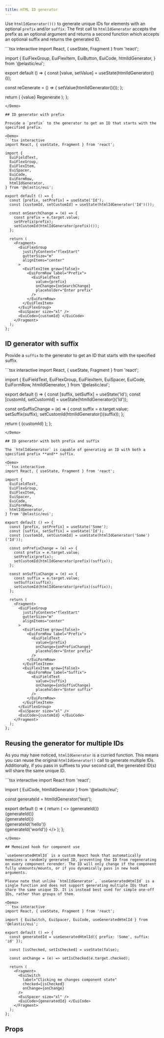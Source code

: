 ```yaml
---
title: HTML ID generator
---
```


Use `htmlIdGenerator()()` to generate unique IDs for elements with an optional `prefix` and/or `suffix`. The first call to `htmlIdGenerator` accepts the prefix as an optional argument and returns a second function which accepts an optional suffix and returns the generated ID.

<Demo>
```tsx interactive
import React, { useState, Fragment } from 'react';

import {
  EuiFlexGroup,
  EuiFlexItem,
  EuiButton,
  EuiCode,
  htmlIdGenerator,
} from '@elastic/eui';

export default () => {
  const [value, setValue] = useState(htmlIdGenerator()());

  const reGenerate = () => {
    setValue(htmlIdGenerator()());
  };

  return (
    <Fragment>
      <EuiFlexGroup
        justifyContent="flexStart"
        gutterSize="m"
        alignItems="center"
      >
        <EuiFlexItem grow={false}>
          <EuiCode>{value}</EuiCode>
        </EuiFlexItem>
        <EuiFlexItem grow={false}>
          <EuiButton onClick={reGenerate}>Regenerate</EuiButton>
        </EuiFlexItem>
      </EuiFlexGroup>
    </Fragment>
  );
};
```
</Demo>

## ID generator with prefix

Provide a `prefix` to the generator to get an ID that starts with the specified prefix.

<Demo>
```tsx interactive
import React, { useState, Fragment } from 'react';

import {
  EuiFieldText,
  EuiFlexGroup,
  EuiFlexItem,
  EuiSpacer,
  EuiCode,
  EuiFormRow,
  htmlIdGenerator,
} from '@elastic/eui';

export default () => {
  const [prefix, setPrefix] = useState('Id');
  const [customId, setCustomId] = useState(htmlIdGenerator('Id')());

  const onSearchChange = (e) => {
    const prefix = e.target.value;
    setPrefix(prefix);
    setCustomId(htmlIdGenerator(prefix)());
  };

  return (
    <Fragment>
      <EuiFlexGroup
        justifyContent="flexStart"
        gutterSize="m"
        alignItems="center"
      >
        <EuiFlexItem grow={false}>
          <EuiFormRow label="Prefix">
            <EuiFieldText
              value={prefix}
              onChange={onSearchChange}
              placeholder="Enter prefix"
            />
          </EuiFormRow>
        </EuiFlexItem>
      </EuiFlexGroup>
      <EuiSpacer size="xl" />
      <EuiCode>{customId} </EuiCode>
    </Fragment>
  );
};
```
</Demo>

## ID generator with suffix

Provide a `suffix` to the generator to get an ID that starts with the specified suffix.

<Demo>
```tsx interactive
import React, { useState, Fragment } from 'react';

import {
  EuiFieldText,
  EuiFlexGroup,
  EuiFlexItem,
  EuiSpacer,
  EuiCode,
  EuiFormRow,
  htmlIdGenerator,
} from '@elastic/eui';

export default () => {
  const [suffix, setSuffix] = useState('Id');
  const [customId, setCustomId] = useState(htmlIdGenerator()('Id'));

  const onSuffixChange = (e) => {
    const suffix = e.target.value;
    setSuffix(suffix);
    setCustomId(htmlIdGenerator()(suffix));
  };

  return (
    <Fragment>
      <EuiFlexGroup
        justifyContent="flexStart"
        gutterSize="m"
        alignItems="center"
      >
        <EuiFlexItem grow={false}>
          <EuiFormRow label="Suffix">
            <EuiFieldText
              value={suffix}
              onChange={onSuffixChange}
              placeholder="Enter suffix"
            />
          </EuiFormRow>
        </EuiFlexItem>
      </EuiFlexGroup>
      <EuiSpacer size="xl" />
      <EuiCode>{customId} </EuiCode>
    </Fragment>
  );
};
```
</Demo>

## ID generator with both prefix and suffix

The `htmlIdGenerator` is capable of generating an ID with both a specified prefix **and** suffix.

<Demo>
```tsx interactive
import React, { useState, Fragment } from 'react';

import {
  EuiFieldText,
  EuiFlexGroup,
  EuiFlexItem,
  EuiSpacer,
  EuiCode,
  EuiFormRow,
  htmlIdGenerator,
} from '@elastic/eui';

export default () => {
  const [prefix, setPrefix] = useState('Some');
  const [suffix, setSuffix] = useState('Id');
  const [customId, setCustomId] = useState(htmlIdGenerator('Some')('Id'));

  const onPrefixChange = (e) => {
    const prefix = e.target.value;
    setPrefix(prefix);
    setCustomId(htmlIdGenerator(prefix)(suffix));
  };

  const onSuffixChange = (e) => {
    const suffix = e.target.value;
    setSuffix(suffix);
    setCustomId(htmlIdGenerator(prefix)(suffix));
  };

  return (
    <Fragment>
      <EuiFlexGroup
        justifyContent="flexStart"
        gutterSize="m"
        alignItems="center"
      >
        <EuiFlexItem grow={false}>
          <EuiFormRow label="Prefix">
            <EuiFieldText
              value={prefix}
              onChange={onPrefixChange}
              placeholder="Enter prefix"
            />
          </EuiFormRow>
        </EuiFlexItem>
        <EuiFlexItem grow={false}>
          <EuiFormRow label="Suffix">
            <EuiFieldText
              value={suffix}
              onChange={onSuffixChange}
              placeholder="Enter suffix"
            />
          </EuiFormRow>
        </EuiFlexItem>
      </EuiFlexGroup>
      <EuiSpacer size="xl" />
      <EuiCode>{customId} </EuiCode>
    </Fragment>
  );
};
```
</Demo>

## Reusing the generator for multiple IDs

As you may have noticed, `htmlIdGenerator` is a curried function. This means you can reuse the original `htmlIdGenerator()` call to generate multiple IDs. Additionally, if you pass in suffixes to your second call, the generated ID(s) will share the same unique ID.

<Demo>
```tsx interactive
import React from 'react';

import { EuiCode, htmlIdGenerator } from '@elastic/eui';

const generateId = htmlIdGenerator('test');

export default () => {
  return (
    <>
      <EuiCode>{generateId()}</EuiCode>
      <br />
      <EuiCode>{generateId()}</EuiCode>
      <br />
      <EuiCode>{generateId()}</EuiCode>
      <br />
      <EuiCode>{generateId('hello')}</EuiCode>
      <br />
      <EuiCode>{generateId('world')}</EuiCode>
    </>
  );
};
```
</Demo>

## Memoized hook for component use

`useGeneratedHtmlId` is a custom React hook that automatically memoizes a randomly generated ID, preventing the ID from regenerating on every component rerender. The ID will only change if the component fully unmounts/mounts, or if you dynamically pass in new hook arguments.

Please note that unlike `htmlIdGenerator`, `useGeneratedHtmlId` is a single function and does not support generating multiple IDs that share the same unique ID. It is instead best used for simple one-off IDs, rather than groups of them.

<Demo>
```tsx interactive
import React, { useState, Fragment } from 'react';

import { EuiSwitch, EuiSpacer, EuiCode, useGeneratedHtmlId } from '@elastic/eui';

export default () => {
  const generatedId = useGeneratedHtmlId({ prefix: 'Some', suffix: 'id' });

  const [isChecked, setIsChecked] = useState(false);

  const onChange = (e) => setIsChecked(e.target.checked);

  return (
    <Fragment>
      <EuiSwitch
        label="Clicking me changes component state"
        checked={isChecked}
        onChange={onChange}
      />
      <EuiSpacer size="xl" />
      <EuiCode>{generatedId} </EuiCode>
    </Fragment>
  );
};
```
</Demo>

## Props


<PropTable definition={docgen.useGeneratedHtmlId} />

